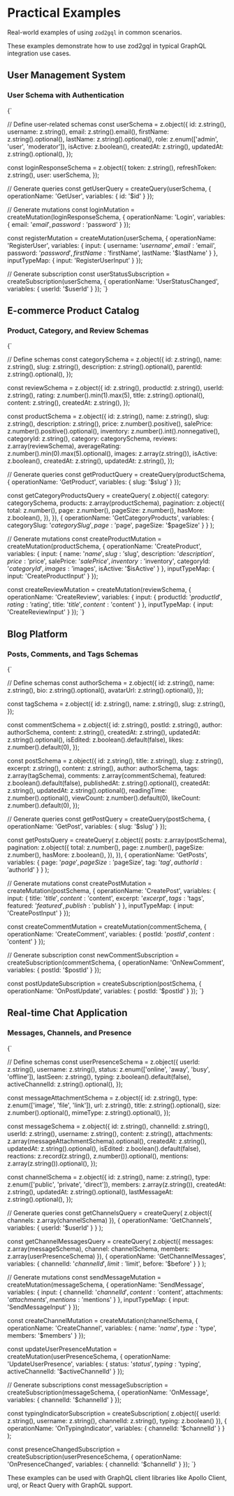 
<Meta title="Documentation/Practical Examples" />

# Practical Examples

Real-world examples of using `zod2gql` in common scenarios.

<InfoBox type="info" title="Note">
  These examples demonstrate how to use zod2gql in typical GraphQL integration use cases.
</InfoBox>

## User Management System

### User Schema with Authentication

<CodeBlock language="typescript">
{`

// Define user-related schemas
const userSchema = z.object({
  id: z.string(),
  username: z.string(),
  email: z.string().email(),
  firstName: z.string().optional(),
  lastName: z.string().optional(),
  role: z.enum(['admin', 'user', 'moderator']),
  isActive: z.boolean(),
  createdAt: z.string(),
  updatedAt: z.string().optional(),
});

const loginResponseSchema = z.object({
  token: z.string(),
  refreshToken: z.string(),
  user: userSchema,
});

// Generate queries
const getUserQuery = createQuery(userSchema, {
  operationName: 'GetUser',
  variables: { id: '$id' }
});

// Generate mutations
const loginMutation = createMutation(loginResponseSchema, {
  operationName: 'Login',
  variables: {
    email: '$email',
    password: '$password'
  }
});

const registerMutation = createMutation(userSchema, {
  operationName: 'RegisterUser',
  variables: {
    input: {
      username: '$username',
      email: '$email',
      password: '$password',
      firstName: '$firstName',
      lastName: '$lastName'
    }
  },
  inputTypeMap: {
    input: 'RegisterUserInput'
  }
});

// Generate subscription
const userStatusSubscription = createSubscription(userSchema, {
  operationName: 'UserStatusChanged',
  variables: { userId: '$userId' }
});
`}
</CodeBlock>

## E-commerce Product Catalog

### Product, Category, and Review Schemas

<CodeBlock language="typescript">
{`

// Define schemas
const categorySchema = z.object({
  id: z.string(),
  name: z.string(),
  slug: z.string(),
  description: z.string().optional(),
  parentId: z.string().optional(),
});

const reviewSchema = z.object({
  id: z.string(),
  productId: z.string(),
  userId: z.string(),
  rating: z.number().min(1).max(5),
  title: z.string().optional(),
  content: z.string(),
  createdAt: z.string(),
});

const productSchema = z.object({
  id: z.string(),
  name: z.string(),
  slug: z.string(),
  description: z.string(),
  price: z.number().positive(),
  salePrice: z.number().positive().optional(),
  inventory: z.number().int().nonnegative(),
  categoryId: z.string(),
  category: categorySchema,
  reviews: z.array(reviewSchema),
  averageRating: z.number().min(0).max(5).optional(),
  images: z.array(z.string()),
  isActive: z.boolean(),
  createdAt: z.string(),
  updatedAt: z.string(),
});

// Generate queries
const getProductQuery = createQuery(productSchema, {
  operationName: 'GetProduct',
  variables: { slug: '$slug' }
});

const getCategoryProductsQuery = createQuery(
  z.object({
    category: categorySchema,
    products: z.array(productSchema),
    pagination: z.object({
      total: z.number(),
      page: z.number(),
      pageSize: z.number(),
      hasMore: z.boolean(),
    }),
  }),
  {
    operationName: 'GetCategoryProducts',
    variables: { 
      categorySlug: '$categorySlug',
      page: '$page',
      pageSize: '$pageSize'
    }
  }
);

// Generate mutations
const createProductMutation = createMutation(productSchema, {
  operationName: 'CreateProduct',
  variables: {
    input: {
      name: '$name',
      slug: '$slug',
      description: '$description',
      price: '$price',
      salePrice: '$salePrice',
      inventory: '$inventory',
      categoryId: '$categoryId',
      images: '$images',
      isActive: '$isActive'
    }
  },
  inputTypeMap: {
    input: 'CreateProductInput'
  }
});

const createReviewMutation = createMutation(reviewSchema, {
  operationName: 'CreateReview',
  variables: {
    input: {
      productId: '$productId',
      rating: '$rating',
      title: '$title',
      content: '$content'
    }
  },
  inputTypeMap: {
    input: 'CreateReviewInput'
  }
});
`}
</CodeBlock>

## Blog Platform

### Posts, Comments, and Tags Schemas

<CodeBlock language="typescript">
{`

// Define schemas
const authorSchema = z.object({
  id: z.string(),
  name: z.string(),
  bio: z.string().optional(),
  avatarUrl: z.string().optional(),
});

const tagSchema = z.object({
  id: z.string(),
  name: z.string(),
  slug: z.string(),
});

const commentSchema = z.object({
  id: z.string(),
  postId: z.string(),
  author: authorSchema,
  content: z.string(),
  createdAt: z.string(),
  updatedAt: z.string().optional(),
  isEdited: z.boolean().default(false),
  likes: z.number().default(0),
});

const postSchema = z.object({
  id: z.string(),
  title: z.string(),
  slug: z.string(),
  excerpt: z.string(),
  content: z.string(),
  author: authorSchema,
  tags: z.array(tagSchema),
  comments: z.array(commentSchema),
  featured: z.boolean().default(false),
  publishedAt: z.string().optional(),
  createdAt: z.string(),
  updatedAt: z.string().optional(),
  readingTime: z.number().optional(),
  viewCount: z.number().default(0),
  likeCount: z.number().default(0),
});

// Generate queries
const getPostQuery = createQuery(postSchema, {
  operationName: 'GetPost',
  variables: { slug: '$slug' }
});

const getPostsQuery = createQuery(
  z.object({
    posts: z.array(postSchema),
    pagination: z.object({
      total: z.number(),
      page: z.number(),
      pageSize: z.number(),
      hasMore: z.boolean(),
    }),
  }),
  {
    operationName: 'GetPosts',
    variables: { 
      page: '$page',
      pageSize: '$pageSize',
      tag: '$tag',
      authorId: '$authorId'
    }
  }
);

// Generate mutations
const createPostMutation = createMutation(postSchema, {
  operationName: 'CreatePost',
  variables: {
    input: {
      title: '$title',
      content: '$content',
      excerpt: '$excerpt',
      tags: '$tags',
      featured: '$featured',
      publish: '$publish'
    }
  },
  inputTypeMap: {
    input: 'CreatePostInput'
  }
});

const createCommentMutation = createMutation(commentSchema, {
  operationName: 'CreateComment',
  variables: {
    postId: '$postId',
    content: '$content'
  }
});

// Generate subscription
const newCommentSubscription = createSubscription(commentSchema, {
  operationName: 'OnNewComment',
  variables: { postId: '$postId' }
});

const postUpdateSubscription = createSubscription(postSchema, {
  operationName: 'OnPostUpdate',
  variables: { postId: '$postId' }
});
`}
</CodeBlock>

## Real-time Chat Application

### Messages, Channels, and Presence

<CodeBlock language="typescript">
{`

// Define schemas
const userPresenceSchema = z.object({
  userId: z.string(),
  username: z.string(),
  status: z.enum(['online', 'away', 'busy', 'offline']),
  lastSeen: z.string(),
  typing: z.boolean().default(false),
  activeChannelId: z.string().optional(),
});

const messageAttachmentSchema = z.object({
  id: z.string(),
  type: z.enum(['image', 'file', 'link']),
  url: z.string(),
  title: z.string().optional(),
  size: z.number().optional(),
  mimeType: z.string().optional(),
});

const messageSchema = z.object({
  id: z.string(),
  channelId: z.string(),
  userId: z.string(),
  username: z.string(),
  content: z.string(),
  attachments: z.array(messageAttachmentSchema).optional(),
  createdAt: z.string(),
  updatedAt: z.string().optional(),
  isEdited: z.boolean().default(false),
  reactions: z.record(z.string(), z.number()).optional(),
  mentions: z.array(z.string()).optional(),
});

const channelSchema = z.object({
  id: z.string(),
  name: z.string(),
  type: z.enum(['public', 'private', 'direct']),
  members: z.array(z.string()),
  createdAt: z.string(),
  updatedAt: z.string().optional(),
  lastMessageAt: z.string().optional(),
});

// Generate queries
const getChannelsQuery = createQuery(
  z.object({
    channels: z.array(channelSchema)
  }),
  {
    operationName: 'GetChannels',
    variables: { userId: '$userId' }
  }
);

const getChannelMessagesQuery = createQuery(
  z.object({
    messages: z.array(messageSchema),
    channel: channelSchema,
    members: z.array(userPresenceSchema)
  }),
  {
    operationName: 'GetChannelMessages',
    variables: { 
      channelId: '$channelId',
      limit: '$limit',
      before: '$before'
    }
  }
);

// Generate mutations
const sendMessageMutation = createMutation(messageSchema, {
  operationName: 'SendMessage',
  variables: {
    input: {
      channelId: '$channelId',
      content: '$content',
      attachments: '$attachments',
      mentions: '$mentions'
    }
  },
  inputTypeMap: {
    input: 'SendMessageInput'
  }
});

const createChannelMutation = createMutation(channelSchema, {
  operationName: 'CreateChannel',
  variables: {
    name: '$name',
    type: '$type',
    members: '$members'
  }
});

const updateUserPresenceMutation = createMutation(userPresenceSchema, {
  operationName: 'UpdateUserPresence',
  variables: {
    status: '$status',
    typing: '$typing',
    activeChannelId: '$activeChannelId'
  }
});

// Generate subscriptions
const messageSubscription = createSubscription(messageSchema, {
  operationName: 'OnMessage',
  variables: { channelId: '$channelId' }
});

const typingIndicatorSubscription = createSubscription(
  z.object({
    userId: z.string(),
    username: z.string(),
    channelId: z.string(),
    typing: z.boolean()
  }),
  {
    operationName: 'OnTypingIndicator',
    variables: { channelId: '$channelId' }
  }
);

const presenceChangedSubscription = createSubscription(userPresenceSchema, {
  operationName: 'OnPresenceChanged',
  variables: { channelId: '$channelId' }
});
`}
</CodeBlock>

<InfoBox type="tip" title="Integration tip">
  These examples can be used with GraphQL client libraries like Apollo Client, urql, or React Query with GraphQL support.
</InfoBox>